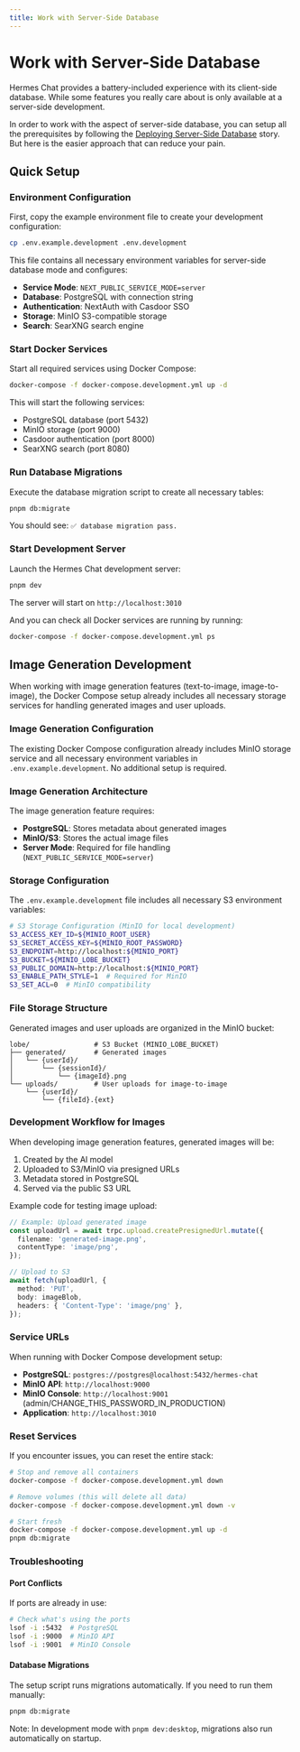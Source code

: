 ```yaml
---
title: Work with Server-Side Database
---
```


# Work with Server-Side Database

Hermes Chat provides a battery-included experience with its client-side database.
While some features you really care about is only available at a server-side development.

In order to work with the aspect of server-side database,
you can setup all the prerequisites by following the [Deploying Server-Side Database](https://hermes.chat/docs/self-hosting/server-database) story.
But here is the easier approach that can reduce your pain.

## Quick Setup

### Environment Configuration

First, copy the example environment file to create your development configuration:

```bash
cp .env.example.development .env.development
```

This file contains all necessary environment variables for server-side database mode and configures:

- **Service Mode**: `NEXT_PUBLIC_SERVICE_MODE=server`
- **Database**: PostgreSQL with connection string
- **Authentication**: NextAuth with Casdoor SSO
- **Storage**: MinIO S3-compatible storage
- **Search**: SearXNG search engine

### Start Docker Services

Start all required services using Docker Compose:

```bash
docker-compose -f docker-compose.development.yml up -d
```

This will start the following services:

- PostgreSQL database (port 5432)
- MinIO storage (port 9000)
- Casdoor authentication (port 8000)
- SearXNG search (port 8080)

### Run Database Migrations

Execute the database migration script to create all necessary tables:

```bash
pnpm db:migrate
```

You should see: `✅ database migration pass.`

### Start Development Server

Launch the Hermes Chat development server:

```bash
pnpm dev
```

The server will start on `http://localhost:3010`

And you can check all Docker services are running by running:

```bash
docker-compose -f docker-compose.development.yml ps
```

## Image Generation Development

When working with image generation features (text-to-image, image-to-image), the Docker Compose setup already includes all necessary storage services for handling generated images and user uploads.

### Image Generation Configuration

The existing Docker Compose configuration already includes MinIO storage service and all necessary environment variables in `.env.example.development`. No additional setup is required.

### Image Generation Architecture

The image generation feature requires:

- **PostgreSQL**: Stores metadata about generated images
- **MinIO/S3**: Stores the actual image files
- **Server Mode**: Required for file handling (`NEXT_PUBLIC_SERVICE_MODE=server`)

### Storage Configuration

The `.env.example.development` file includes all necessary S3 environment variables:

```bash
# S3 Storage Configuration (MinIO for local development)
S3_ACCESS_KEY_ID=${MINIO_ROOT_USER}
S3_SECRET_ACCESS_KEY=${MINIO_ROOT_PASSWORD}
S3_ENDPOINT=http://localhost:${MINIO_PORT}
S3_BUCKET=${MINIO_LOBE_BUCKET}
S3_PUBLIC_DOMAIN=http://localhost:${MINIO_PORT}
S3_ENABLE_PATH_STYLE=1  # Required for MinIO
S3_SET_ACL=0  # MinIO compatibility
```

### File Storage Structure

Generated images and user uploads are organized in the MinIO bucket:

```
lobe/                # S3 Bucket (MINIO_LOBE_BUCKET)
├── generated/       # Generated images
│   └── {userId}/
│       └── {sessionId}/
│           └── {imageId}.png
└── uploads/         # User uploads for image-to-image
    └── {userId}/
        └── {fileId}.{ext}
```

### Development Workflow for Images

When developing image generation features, generated images will be:

1. Created by the AI model
2. Uploaded to S3/MinIO via presigned URLs
3. Metadata stored in PostgreSQL
4. Served via the public S3 URL

Example code for testing image upload:

```typescript
// Example: Upload generated image
const uploadUrl = await trpc.upload.createPresignedUrl.mutate({
  filename: 'generated-image.png',
  contentType: 'image/png',
});

// Upload to S3
await fetch(uploadUrl, {
  method: 'PUT',
  body: imageBlob,
  headers: { 'Content-Type': 'image/png' },
});
```

### Service URLs

When running with Docker Compose development setup:

- **PostgreSQL**: `postgres://postgres@localhost:5432/hermes-chat`
- **MinIO API**: `http://localhost:9000`
- **MinIO Console**: `http://localhost:9001` (admin/CHANGE\_THIS\_PASSWORD\_IN\_PRODUCTION)
- **Application**: `http://localhost:3010`

### Reset Services

If you encounter issues, you can reset the entire stack:

```bash
# Stop and remove all containers
docker-compose -f docker-compose.development.yml down

# Remove volumes (this will delete all data)
docker-compose -f docker-compose.development.yml down -v

# Start fresh
docker-compose -f docker-compose.development.yml up -d
pnpm db:migrate
```

### Troubleshooting

#### Port Conflicts

If ports are already in use:

```bash
# Check what's using the ports
lsof -i :5432  # PostgreSQL
lsof -i :9000  # MinIO API
lsof -i :9001  # MinIO Console
```

#### Database Migrations

The setup script runs migrations automatically. If you need to run them manually:

```bash
pnpm db:migrate
```

Note: In development mode with `pnpm dev:desktop`, migrations also run automatically on startup.
